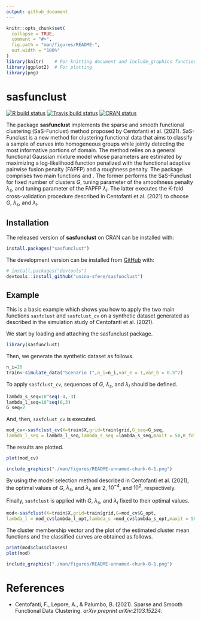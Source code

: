 ```yaml
---
output: github_document
---
```


<!-- README.md is generated from README.Rmd. Please edit that file -->

```r
knitr::opts_chunk$set(
  collapse = TRUE,
  comment = "#>",
  fig.path = "man/figures/README-",
  out.width = "100%"
)
library(knitr)    # For knitting document and include_graphics function
library(ggplot2)  # For plotting
library(png)   
```

# sasfunclust 
<!-- badges: start -->
[![R build status](https://github.com/unina-sfere/sasfunclust/workflows/R-CMD-check/badge.svg)](https://github.com/unina-sfere/sasfunclust/actions)
[![Travis build status](https://travis-ci.com/unina-sfere/sasfunclust.svg?token=zEVZzMQzEwHdN1bmyHeE&branch=main)](https://travis-ci.com/unina-sfere/sasfunclust)
[![CRAN status](https://www.r-pkg.org/badges/version/sasfunclust)](https://CRAN.R-project.org/package=sasfunclust)
<!-- badges: end -->

The package  **sasfunclust** implements the sparse and smooth functional clustering (SaS-Funclust) method proposed by Centofanti et al. (2021).
SaS-Funclust is a new method for clustering functional data that aims to classify a sample of curves into homogeneous groups while jointly detecting the most informative portions of domain.
The method relies on a general functional Gaussian mixture model whose parameters are estimated by maximizing a log-likelihood function penalized with the functional adaptive pairwise fusion penalty (FAPFP) and a roughness penalty.
The package comprises two main functions \code{sasfclust} and \code{sasfclust_cv}. 
The former performs the SaS-Funclust for fixed number of clusters $G$, tuning parameter of the smoothness penalty $\lambda_s$, and tuning parameter of the FAPFP $\lambda_l$.
The latter executes the K-fold cross-validation procedure  described in Centofanti et al. (2021) to   choose  $G$, $\lambda_s$, and $\lambda_l$.

## Installation

The released version  of  **sasfunclust** on CRAN can be installed with:

``` r
install.packages("sasfunclust")
```
The development version can be installed from [GitHub](https://github.com/) with:
``` r
# install.packages("devtools")
devtools::install_github("unina-sfere/sasfunclust")
```
## Example


This is a basic example which shows you how to apply the two main functions `sasfclust` and `sasfclust_cv` on a synthetic dataset generated as  described in the simulation study of Centofanti et al. (2021).

We start by loading and attaching the sasfunclust package.
```r 
library(sasfunclust)
```

Then, we generate the synthetic dataset as follows.
```r 
n_i=20
train<-simulate_data("Scenario I",n_i=n_i,var_e = 1,var_b = 0.5^2)
```

To apply `sasfclust_cv`,  sequences of $G$, $\lambda_s$, and $\lambda_l$ should be defined.
```r
lambda_s_seq=10^seq(-4,-3)
lambda_l_seq=10^seq(0,3)
G_seq=2
```
And, then, `sasfclust_cv` is executed.
```r
mod_cv<-sasfclust_cv(X=train$X,grid=train$grid,G_seq=G_seq,
lambda_l_seq = lambda_l_seq,lambda_s_seq =lambda_s_seq,maxit = 50,K_fold = 5,q=30,ncores = 7)
```

The results are plotted.
```r
plot(mod_cv)
```
```r
include_graphics("./man/figures/README-unnamed-chunk-6-1.png")
```
By using the model selection method described in Centofanti et al. (2021), the optimal values of $G$, $\lambda_s$, and $\lambda_l$, are $2$, $10^{-4}$, and $10^2$, respectively.

Finally, `sasfclust` is applied with $G$, $\lambda_s$, and $\lambda_l$ fixed to their optimal values.
```r
mod<-sasfclust(X=train$X,grid=train$grid,G=mod_cv$G_opt,
lambda_l = mod_cv$lambda_l_opt,lambda_s =mod_cv$lambda_s_opt,maxit = 50,q=30)
```
The cluster membership vector and the plot of the estimated cluster mean functions and the classified curves are obtained as follows.
```r
print(mod$clus$classes)
plot(mod)
```

```r
include_graphics("./man/figures/README-unnamed-chunk-8-1.png")
```

# References

* Centofanti, F., Lepore, A., & Palumbo, B. (2021).
Sparse and Smooth Functional Data Clustering.
*arXiv preprint arXiv:2103.15224*.

